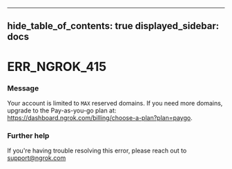 

---
hide_table_of_contents: true
displayed_sidebar: docs
---


# ERR_NGROK_415

### Message
Your account is limited to `MAX` reserved domains. If you need more domains, upgrade to the Pay-as-you-go plan at: https://dashboard.ngrok.com/billing/choose-a-plan?plan=paygo.

<ErrorDetails />



### Further help
If you're having trouble resolving this error, please reach out to [support@ngrok.com](mailto:support@ngrok.com?subject=Help%20with%20ERR_NGROK_415)

